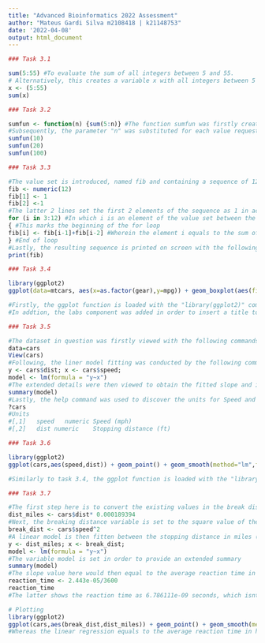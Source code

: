 ```yaml
---
title: "Advanced Bioinformatics 2022 Assessment"
author: "Mateus Gardi Silva m2108418 | k21148753"
date: '2022-04-08'
output: html_document
---
```


```r
### Task 3.1

sum(5:55) #To evaluate the sum of all integers between 5 and 55. 
# Alternatively, this creates a variable x with all integers between 5 and 55, which can then be followed with the sum function of x vector
x <- (5:55) 
sum(x)
```

```r
### Task 3.2

sumfun <- function(n) {sum(5:n)} #The function sumfun was firstly created according to requested requirements
#Subsequently, the parameter "n" was substituted for each value requested (10, 20 and 100, respectively)
sumfun(10) 
sumfun(20)
sumfun(100)
```

```r
### Task 3.3

#The value set is introduced, named fib and containing a sequence of 12 numbers
fib <- numeric(12)
fib[1] <- 1
fib[2] <-1
#The latter 2 lines set the first 2 elements of the sequence as 1 in accordance with the first 2 steps of Fibonacci’s sequence. From here on, the loop script “for” is introduced:
for (i in 3:12) #In which i is an element of the value set between the 3rd and 12th value
{ #This marks the beginning of the for loop
fib[i] <- fib[i-1]+fib[i-2] #Wherein the element i equals to the sum of their 2 preceding elements
} #End of loop
#Lastly, the resulting sequence is printed on screen with the following script:
print(fib)
```


```r
### Task 3.4

library(ggplot2)
ggplot(data=mtcars, aes(x=as.factor(gear),y=mpg)) + geom_boxplot(aes(fill=as.factor(gear))) + labs(title = "Figure 1. Box plot graph: miles/gallon as a function of number of gears", y = "Miles per gallon (mpg)", x = "Number of gears (gear)")

#Firstly, the ggplot function is loaded with the "library(ggplot2)" command. In this function, the first argument lists the dataframe containing the data of interest "data=mtcars". This is followed by the aestethic mapping, in which "miles per gallon (mpg)" is plotted as a function of the "number of gears (gear)". Next, the plus operator adds the "geom_boxplot" component which defines the shape of the plotted graph and adds the fill aesthetic to colour the gear bars.
#In addtion, the labs component was added in order to insert a title to the graph as well as label the x and y axis.
```

```r
### Task 3.5

#The dataset in question was firstly viewed with the following commands
data=cars
View(cars)
#Following, the liner model fitting was conducted by the following command
y <- cars$dist; x <- cars$speed;
model <- lm(formula = "y~x")
#The extended details were then viewed to obtain the fitted slope and intercept of the line along with their standard errors by using 
summary(model)
#Lastly, the help command was used to discover the units for Speed and Stopping Distance:
?cars
#Units 
#[,1]	speed	numeric	Speed (mph)
#[,2]	dist numeric	Stopping distance (ft)

```

```r
### Task 3.6

library(ggplot2)
ggplot(cars,aes(speed,dist)) + geom_point() + geom_smooth(method="lm",formula="y~x") + labs (title = "Figure 2. Linear regression plot of speed and stopping distance", x = "Speed (mph)", y = "Stopping Distance (ft)")

#Similarly to task 3.4, the ggplot function is loaded with the "library(ggplot2)" command. The first argument lists the dataframe "cars".This is followed by the aestethic mapping, in which the x vector is set to speed value and y vector is set to dist value. Next, the plus operator adds the "geom_smooth" component which defines the linear shape of the plotted graph. In addition, the labs component was added in order to insert a title to the graph as well as label the x and y axis.

```

```r
### Task 3.7

#The first step here is to convert the existing values in the break distance (dist) from ft to miles in order to match units with speed, which is in miles per hour. A new variable is created for this converted value (dist_miles) where 1 foot is assumed as 0.000189394 miles.
dist_miles <- cars$dist* 0.000189394
#Next, the breaking distance variable is set to the square value of the speed
break_dist <- cars$speed^2
#A linear model is then fitten between the stopping distance in miles (dist_miles) and breaking distance (break_dist)  as a derivative of square rooting the speed in miles per hour. 
y <- dist_miles; x <- break_dist;
model <- lm(formula = "y~x")
#The variable model is set in order to provide an extended summary
summary(model)
#The slope value here would then equal to the average reaction time in hours, which then needs to be converted to seconds (1h-3600s). The variable reaction_time is set for this. 
reaction_time <- 2.443e-05/3600
reaction_time
#The latter shows the reaction time as 6.786111e-09 seconds, which isnt a reasonable result since the average reaction time would be expected to be a much higher value. It is not possible that a driver would react and activate the car breaks within the space of 0.000000006.786111 seconds.

# Plotting 
library(ggplot2)
ggplot(cars,aes(break_dist,dist_miles)) + geom_point() + geom_smooth(method="lm",formula="y~x") + labs (title = "Figure 3. Linear regression of breaking distance and stopping distance", x = "Distance (miles)", y = "Breaking Distance (miles/h)")
#Whereas the linear regression equals to the average reaction time in hours.

```



